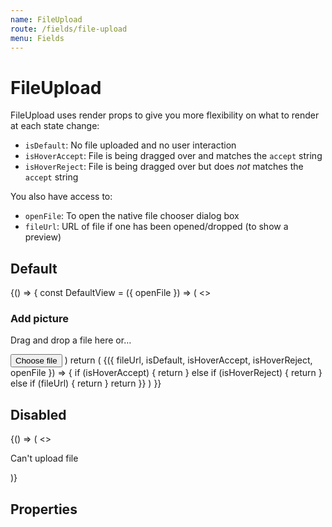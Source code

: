 ```yaml
---
name: FileUpload
route: /fields/file-upload
menu: Fields
---
```




# FileUpload

FileUpload uses render props to give you more flexibility on what to render at each state change:

- `isDefault`: No file uploaded and no user interaction
- `isHoverAccept`: File is being dragged over and matches the `accept` string
- `isHoverReject`: File is being dragged over but does _not_ matches the `accept` string

You also have access to:

- `openFile`: To open the native file chooser dialog box
- `fileUrl`: URL of file if one has been opened/dropped (to show a preview)

## Default

<Playground>
  {() => {
    const DefaultView = ({ openFile }) => (
      <>
        <h3>Add picture</h3>
        <p>Drag and drop a file here or…</p>
        <Button onClick={openFile} type="button">
          Choose file
        </Button>
      </>
    )
    return (
      <FileUpload
        name="avatar"
        label="Avatar"
        hint="Files must be <200MB"
        required
        onChange={console.debug}
        onAddFile={console.debug}
        onRemoveFile={console.debug}
        onError={console.error}
      >
        {({ fileUrl, isDefault, isHoverAccept, isHoverReject, openFile }) => {
          if (isHoverAccept) {
            return <Icon name="positive" />
          } else if (isHoverReject) {
            return <Icon name="negative" />
          } else if (fileUrl) {
            return <FilePreviewImage src={fileUrl} />
          }
          return <DefaultView openFile={openFile} />
        }}
      </FileUpload>
    )
  }}
</Playground>

## Disabled

<Playground>
  <FileUpload disabled>
    {() => (
      <>
        <Icon name="negative" />
        <p>Can't upload file</p>
      </>
    )}
  </FileUpload>
</Playground>

## Properties

<Props of={FileUpload} />
